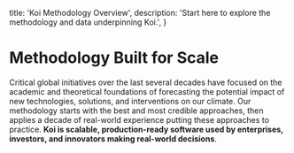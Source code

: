 
  title: 'Koi Methodology Overview',
  description:
    'Start here to explore the methodology and data underpinning Koi.',
}

# Methodology Built for Scale

<PageInformationalData lastModified={lastModified} />

Critical global initiatives over the last several decades have focused on the academic
and theoretical foundations of forecasting the potential impact of new technologies,
solutions, and interventions on our climate. Our methodology starts with the
best and most credible approaches, then applies a decade of real-world experience putting
these approaches to practice. **Koi is scalable, production-ready software used by
enterprises, investors, and innovators making real-world decisions**.
